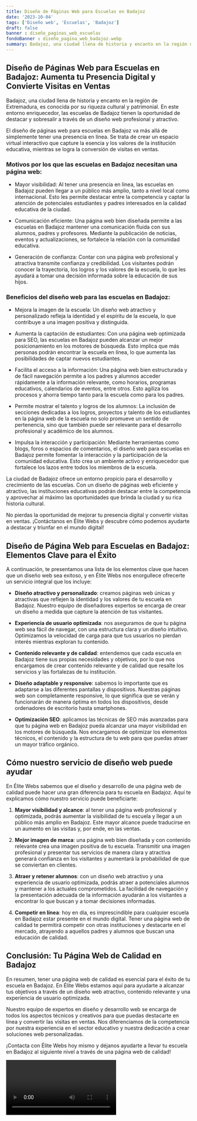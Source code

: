 ```yaml
---
title: Diseño de Páginas Web para Escuelas en Badajoz
date: '2023-10-04'
tags: ['Diseño web', 'Escuelas', 'Badajoz']
draft: false
banner : diseño_paginas_web_escuelas
fondoBanner : diseño_pagina_web_badajoz.webp
summary: Badajoz, una ciudad llena de historia y encanto en la región de Extremadura, es conocida por su riqueza cultural y patrimonial. En este entorno enriquecedor, las escuelas de Badajoz tienen la oportunidad de destacar y sobresalir a través de un diseño web profesional y atractivo.
---
```


## Diseño de Páginas Web para Escuelas en Badajoz: Aumenta tu Presencia Digital y Convierte Visitas en Ventas

Badajoz, una ciudad llena de historia y encanto en la región de Extremadura, es conocida por su riqueza cultural y patrimonial. En este entorno enriquecedor, las escuelas de Badajoz tienen la oportunidad de destacar y sobresalir a través de un diseño web profesional y atractivo.

El diseño de páginas web para escuelas en Badajoz va más allá de simplemente tener una presencia en línea. Se trata de crear un espacio virtual interactivo que capture la esencia y los valores de la institución educativa, mientras se logra la conversión de visitas en ventas.

### Motivos por los que las escuelas en Badajoz necesitan una página web:

* Mayor visibilidad: Al tener una presencia en línea, las escuelas en Badajoz pueden llegar a un público más amplio, tanto a nivel local como internacional. Esto les permite destacar entre la competencia y captar la atención de potenciales estudiantes y padres interesados en la calidad educativa de la ciudad.

* Comunicación eficiente: Una página web bien diseñada permite a las escuelas en Badajoz mantener una comunicación fluida con sus alumnos, padres y profesores. Mediante la publicación de noticias, eventos y actualizaciones, se fortalece la relación con la comunidad educativa.

* Generación de confianza: Contar con una página web profesional y atractiva transmite confianza y credibilidad. Los visitantes podrán conocer la trayectoria, los logros y los valores de la escuela, lo que les ayudará a tomar una decisión informada sobre la educación de sus hijos.

### Beneficios del diseño web para las escuelas en Badajoz:

* Mejora la imagen de la escuela: Un diseño web atractivo y personalizado refleja la identidad y el espíritu de la escuela, lo que contribuye a una imagen positiva y distinguida.

* Aumenta la captación de estudiantes: Con una página web optimizada para SEO, las escuelas en Badajoz pueden alcanzar un mejor posicionamiento en los motores de búsqueda. Esto implica que más personas podrán encontrar la escuela en línea, lo que aumenta las posibilidades de captar nuevos estudiantes.

* Facilita el acceso a la información: Una página web bien estructurada y de fácil navegación permite a los padres y alumnos acceder rápidamente a la información relevante, como horarios, programas educativos, calendarios de eventos, entre otros. Esto agiliza los procesos y ahorra tiempo tanto para la escuela como para los padres.

* Permite mostrar el talento y logros de los alumnos: La inclusión de secciones dedicadas a los logros, proyectos y talento de los estudiantes en la página web de la escuela no solo promueve un sentido de pertenencia, sino que también puede ser relevante para el desarrollo profesional y académico de los alumnos.

* Impulsa la interacción y participación: Mediante herramientas como blogs, foros o espacios de comentarios, el diseño web para escuelas en Badajoz permite fomentar la interacción y la participación de la comunidad educativa. Esto crea un ambiente activo y enriquecedor que fortalece los lazos entre todos los miembros de la escuela.

La ciudad de Badajoz ofrece un entorno propicio para el desarrollo y crecimiento de las escuelas. Con un diseño de páginas web eficiente y atractivo, las instituciones educativas podrán destacar entre la competencia y aprovechar al máximo las oportunidades que brinda la ciudad y su rica historia cultural.

No pierdas la oportunidad de mejorar tu presencia digital y convertir visitas en ventas. ¡Contáctanos en Élite Webs y descubre cómo podemos ayudarte a destacar y triunfar en el mundo digital!

<GifSeo />

<Cta />

## Diseño de Página Web para Escuelas en Badajoz: Elementos Clave para el Éxito

A continuación, te presentamos una lista de los elementos clave que hacen que un diseño web sea exitoso, y en Élite Webs nos enorgullece ofrecerte un servicio integral que los incluye:

- **Diseño atractivo y personalizado**: creamos páginas web únicas y atractivas que reflejen la identidad y los valores de tu escuela en Badajoz. Nuestro equipo de diseñadores expertos se encarga de crear un diseño a medida que capture la atención de tus visitantes.

- **Experiencia de usuario optimizada**: nos aseguramos de que tu página web sea fácil de navegar, con una estructura clara y un diseño intuitivo. Optimizamos la velocidad de carga para que tus usuarios no pierdan interés mientras exploran tu contenido.

- **Contenido relevante y de calidad**: entendemos que cada escuela en Badajoz tiene sus propias necesidades y objetivos, por lo que nos encargamos de crear contenido relevante y de calidad que resalte los servicios y las fortalezas de tu institución.

- **Diseño adaptable y responsive**: sabemos lo importante que es adaptarse a las diferentes pantallas y dispositivos. Nuestras páginas web son completamente responsive, lo que significa que se verán y funcionarán de manera óptima en todos los dispositivos, desde ordenadores de escritorio hasta smartphones.

- **Optimización SEO**: aplicamos las técnicas de SEO más avanzadas para que tu página web en Badajoz pueda alcanzar una mayor visibilidad en los motores de búsqueda. Nos encargamos de optimizar los elementos técnicos, el contenido y la estructura de tu web para que puedas atraer un mayor tráfico orgánico.

## Cómo nuestro servicio de diseño web puede ayudar

En Élite Webs sabemos que el diseño y desarrollo de una página web de calidad puede hacer una gran diferencia para tu escuela en Badajoz. Aquí te explicamos cómo nuestro servicio puede beneficiarte:

1. **Mayor visibilidad y alcance**: al tener una página web profesional y optimizada, podrás aumentar la visibilidad de tu escuela y llegar a un público más amplio en Badajoz. Este mayor alcance puede traducirse en un aumento en las visitas y, por ende, en las ventas.

2. **Mejor imagen de marca**: una página web bien diseñada y con contenido relevante crea una imagen positiva de tu escuela. Transmitir una imagen profesional y presentar tus servicios de manera clara y atractiva generará confianza en los visitantes y aumentará la probabilidad de que se conviertan en clientes.

3. **Atraer y retener alumnos**: con un diseño web atractivo y una experiencia de usuario optimizada, podrás atraer a potenciales alumnos y mantener a los actuales comprometidos. La facilidad de navegación y la presentación adecuada de la información ayudarán a los visitantes a encontrar lo que buscan y a tomar decisiones informadas.

4. **Competir en línea**: hoy en día, es imprescindible para cualquier escuela en Badajoz estar presente en el mundo digital. Tener una página web de calidad te permitirá competir con otras instituciones y destacarte en el mercado, atrayendo a aquellos padres y alumnos que buscan una educación de calidad.

## Conclusión: Tu Página Web de Calidad en Badajoz

En resumen, tener una página web de calidad es esencial para el éxito de tu escuela en Badajoz. En Élite Webs estamos aquí para ayudarte a alcanzar tus objetivos a través de un diseño web atractivo, contenido relevante y una experiencia de usuario optimizada.

Nuestro equipo de expertos en diseño y desarrollo web se encarga de todos los aspectos técnicos y creativos para que puedas destacarte en línea y convertir las visitas en ventas. Nos diferenciamos de la competencia por nuestra experiencia en el sector educativo y nuestra dedicación a crear soluciones web personalizadas.

¡Contacta con Élite Webs hoy mismo y déjanos ayudarte a llevar tu escuela en Badajoz al siguiente nivel a través de una página web de calidad!

<Video />

<CtaBot job='Escuelas' city='Badajoz'/>

<Gmaps query='Badajoz+españa+maps' />